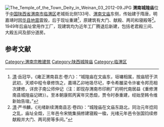 [[File:The_Temple_of_the_Town_Deity_in_Weinan_03_2012-09.JPG|thumb]]
'''渭南城隍庙'''位于[[中国|中国]][[陕西省|陕西省]][[渭南市|渭南市]][[临渭区|临渭区]]老城街北侧133号、[[渭南文庙|渭南文庙]]东侧，传始建于隋唐，明嘉靖时因[[华县地震|华县地震]]震毁，后于现址重建<ref>[[清|清]]·岳冠华，《雍正渭南县志·卷六》：“城隍庙在文庙东，垣墉相属，按庙轫于洪武初，天顺中程令章修饰之，嘉靖乙卯地圾尽圮，李令希雒梁令许崔令邦亮相次建修，详庶子南公师仲记（注：即现存渭南市印刷厂的明代南居益《重修渭南县城隍庙记碑》）。至本朝康熙丙寅年灾悉燬，贾令时泰重建，经始至韩令维新始告竣。”</ref>，原建筑有大门、献殿、两司和寝殿等<ref>[[清|清]]·严书麟，《光绪新续渭南县志·卷四》：“城隍庙在文庙东路北，同治元年捻囘之乱，庙址全燬，三年邑令宋兟集捐修建寝殿一楹，光绪元年邑令张国钧续修献殿并大门、两司房等多间。”</ref>。1949年后庙址曾用作工厂，现建筑均为近年工厂腾退后新建，包括老君殿三间、大殿五间及部分道房。
==参考文献==
{{reflist}}
{{Commons category|The Temple of the Town Deity in Weinan}}
{{DEFAULTSORT:W}}
[[Category:渭南宗教建筑|Category:渭南宗教建筑]]
[[Category:陕西城隍庙|Category:陕西城隍庙]]
[[Category:临渭区|Category:临渭区]]